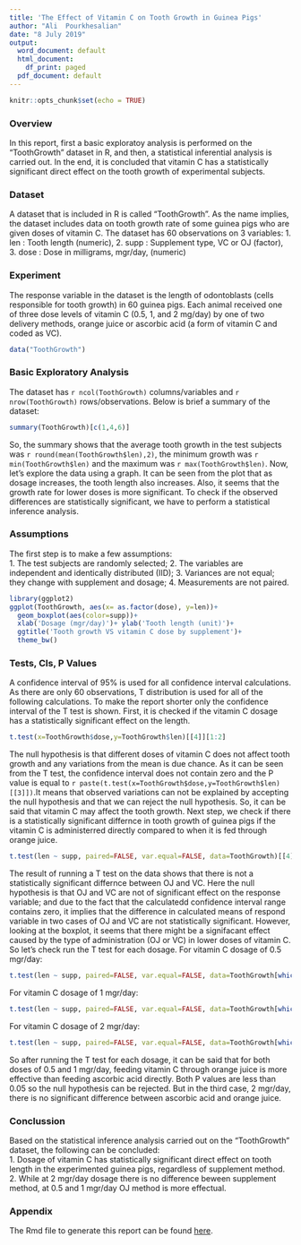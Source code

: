 ```yaml
---
title: 'The Effect of Vitamin C on Tooth Growth in Guinea Pigs'
author: "Ali  Pourkhesalian"
date: "8 July 2019"
output:
  word_document: default
  html_document:
    df_print: paged
  pdf_document: default
---
```


```r
knitr::opts_chunk$set(echo = TRUE)
```

### Overview
In this report, first a basic exploratoy analysis is performed on the "ToothGrowth" dataset in R, and then, a statistical inferential analysis is carried out. In the end, it is concluded that vitamin C has a statistically significant direct effect on the tooth growth of experimental subjects.

### Dataset
A dataset that is included in R is called "ToothGrowth". As the name implies, the dataset includes data on tooth growth rate of some guinea pigs who are given doses of vitamin C. The dataset has 60 observations on 3 variables: 1. len : Tooth length (numeric), 2. supp : Supplement type, VC or OJ (factor), 3. dose : Dose in milligrams, mgr/day, (numeric)

### Experiment
The response variable in the dataset is the length of odontoblasts (cells responsible for tooth growth) in 60 guinea pigs. Each animal received one of three dose levels of vitamin C (0.5, 1, and 2 mg/day) by one of two delivery methods, orange juice or ascorbic acid (a form of vitamin C and coded as VC).

```r
data("ToothGrowth")
```
### Basic Exploratory Analysis
The dataset has `r ncol(ToothGrowth)` columns/variables and `r nrow(ToothGrowth)` rows/observations. Below is brief a summary of the dataset:
```r
summary(ToothGrowth)[c(1,4,6)]
```
So, the summary shows that the average tooth growth in the test subjects was `r round(mean(ToothGrowth$len),2)`, the minimum growth was `r min(ToothGrowth$len)` and the maximum was `r max(ToothGrowth$len)`. Now, let's explore the data using a graph. It can be seen from the plot that as dosage increases, the tooth length also increases. Also, it seems that the growth rate for lower doses is more significant. To check if the observed differences are statistically significant, we have to perform a statistical inference analysis. 

### Assumptions
The first step is to make a few assumptions:  
1. The test subjects are randomly selected; 2. The variables are independent and identically distributed (IID); 3. Variances are not equal; they change with supplement and dosage; 4. Measurements are not paired.

```r
library(ggplot2)
ggplot(ToothGrowth, aes(x= as.factor(dose), y=len))+
  geom_boxplot(aes(color=supp))+
  xlab('Dosage (mgr/day)')+ ylab('Tooth length (unit)')+
  ggtitle('Tooth growth VS vitamin C dose by supplement')+
  theme_bw()
```
 
### Tests, CIs, P Values
A confidence interval of 95% is used for all confidence interval calculations. As there are only 60 observations, T distribution is used for all of the following calculations. To make the report shorter only the confidence interval of the T test is shown. First, it is checked if the vitamin C dosage has a statistically significant effect on the length.  
```r
t.test(x=ToothGrowth$dose,y=ToothGrowth$len)[[4]][1:2]
```
The null hypothesis is that different doses of vitamin C does not affect  tooth growth and any variations from the mean is due chance. As it can be seen from the T test, the confidence interval does not contain zero and the P value is equal to `r paste(t.test(x=ToothGrowth$dose,y=ToothGrowth$len)[[3]])`.It means that observed variations can not be explained by accepting the null hypothesis and that we can reject the null hypothesis. So, it can be said that vitamin C may affect the tooth growth. Next step, we check if there is a statistically significant differnce in tooth growth of guinea pigs if the vitamin C is administerred directly compared to when it is fed through orange juice.  
```r
t.test(len ~ supp, paired=FALSE, var.equal=FALSE, data=ToothGrowth)[[4]][1:2]
```
The result of running a T test on the data shows that there is not a statistically significant differnce between OJ and VC. Here the null hypothesis is that OJ and VC are not of significant effect on the response variable; and due to the fact that the calculatedd confidence interval range contains zero, it implies that the difference in calculated means of respond variable in two cases of OJ and VC are not 
statistically significant. However, looking at the boxplot, it seems that there might be a signifacant effect caused by the type of administration (OJ or VC) in lower doses of vitamin C. So let's check run the T test for each dosage.
For vitamin C dosage of 0.5 mgr/day:  
```r
t.test(len ~ supp, paired=FALSE, var.equal=FALSE, data=ToothGrowth[which(ToothGrowth$dose==.5),])[[4]][1:2]
```
For vitamin C dosage of 1 mgr/day:  
```r
t.test(len ~ supp, paired=FALSE, var.equal=FALSE, data=ToothGrowth[which(ToothGrowth$dose==1),])[[4]][1:2]
```
For vitamin C dosage of 2 mgr/day:  
```r
t.test(len ~ supp, paired=FALSE, var.equal=FALSE, data=ToothGrowth[which(ToothGrowth$dose==2),])[[4]][1:2]
```
So after running the T test for each dosage, it can be said that for both doses of 0.5 and 1 mgr/day, feeding vitamin C through orange juice is more effective than feeding ascorbic acid directly. Both P values are less than 0.05 so the null hypothesis can be rejected. But in the third case, 2 mgr/day, there is no significant difference between ascorbic acid and orange juice.  

### Conclussion
Based on the statistical inference analysis carried out on the "ToothGrowth" dataset, the following can be concluded:  
1. Dosage of vitamin C has statistically significant direct effect on tooth length in the experimented guinea pigs, regardless of supplement method.  
2. While at 2 mgr/day dosage there is no difference beween supplement method, at 0.5 and 1 mgr/day OJ method is more effectual.

### Appendix
The Rmd file to generate this report can be found  [here](https://github.com/pourkhesalian/statistical-inference-course-project).

